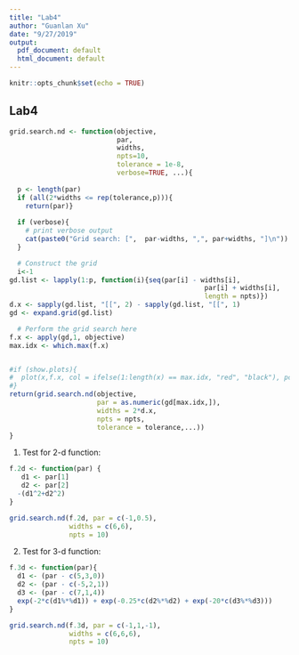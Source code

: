 ```yaml
---
title: "Lab4"
author: "Guanlan Xu"
date: "9/27/2019"
output:
  pdf_document: default
  html_document: default
---
```


```r
knitr::opts_chunk$set(echo = TRUE)
```

## Lab4

```r
grid.search.nd <- function(objective,
                           par,
                           widths,
                           npts=10,
                           tolerance = 1e-8,
                           verbose=TRUE, ...){
  
  p <- length(par)
  if (all(2*widths <= rep(tolerance,p))){
    return(par)}
  
  if (verbose){
    # print verbose output
    cat(paste0("Grid search: [",  par-widths, ",", par+widths, "]\n"))
  }

  # Construct the grid
  i<-1
gd.list <- lapply(1:p, function(i){seq(par[i] - widths[i], 
                                                 par[i] + widths[i], 
                                                 length = npts)})
d.x <- sapply(gd.list, "[[", 2) - sapply(gd.list, "[[", 1)
gd <- expand.grid(gd.list)

  # Perform the grid search here
f.x <- apply(gd,1, objective)
max.idx <- which.max(f.x)


#if (show.plots){
#  plot(x,f.x, col = ifelse(1:length(x) == max.idx, "red", "black"), pch = 16)
#}
return(grid.search.nd(objective, 
                      par = as.numeric(gd[max.idx,]), 
                      widths = 2*d.x, 
                      npts = npts,
                      tolerance = tolerance,...))
}

```

1. Test for 2-d function:

```r
f.2d <- function(par) {
   d1 <- par[1]
   d2 <- par[2]
  -(d1^2+d2^2)
}

grid.search.nd(f.2d, par = c(-1,0.5),
               widths = c(6,6), 
               npts = 10)

```


2. Test for 3-d function:

```r
f.3d <- function(par){
  d1 <- (par - c(5,3,0))
  d2 <- (par - c(-5,2,1))
  d3 <- (par - c(7,1,4))
  exp(-2*c(d1%*%d1)) + exp(-0.25*c(d2%*%d2) + exp(-20*c(d3%*%d3)))
}

grid.search.nd(f.3d, par = c(-1,1,-1),
               widths = c(6,6,6), 
               npts = 10)

```

